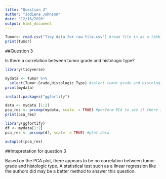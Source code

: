 ```yaml
---
title: "Question 3"
author: "Jodiene Johnson"
date: "12/16/2020"
output: html_document
---
```


```r
Tumor<- read.csv("Tidy data for raw file.csv") #read file in as a tibble
print(Tumor)
```
##Question 3 

Is there a correlation between tumor grade and histologic type?

```r
library(tidyverse)  
```
```r
mydata <- Tumor %>% 
  select(Tumor.Grade,Histologic.Type) #select tumor grade and histologic type colums form tibble
print(mydata)
```
```r
install.packages("ggfortify")

```
```r
data <- mydata [1:2]
pca_res <- prcomp(mydata, scale. = TRUE) #perform PCA to see if there is any relationship between the 2 variables.
print(pca_res)
```


```r
library(ggfortify)
df <- mydata[1:2]
pca_res <- prcomp(df, scale. = TRUE) #plot data

autoplot(pca_res)
```
##Intepretation for question 3

Based on the PCA plot, there appears to be no correlation between tumor grade and histologic type. A statistical test such as a linear regression like the authors did may be a better method to answer this question. 

